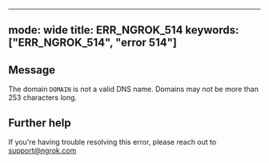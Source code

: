 
---
mode: wide
title: ERR_NGROK_514
keywords: ["ERR_NGROK_514", "error 514"]
---

## Message
The domain `DOMAIN` is not a valid DNS name. Domains may not be more than 253 characters long.




## Further help
If you're having trouble resolving this error, please reach out to [support@ngrok.com](mailto:support@ngrok.com?subject=Help%20with%20ERR_NGROK_514)

